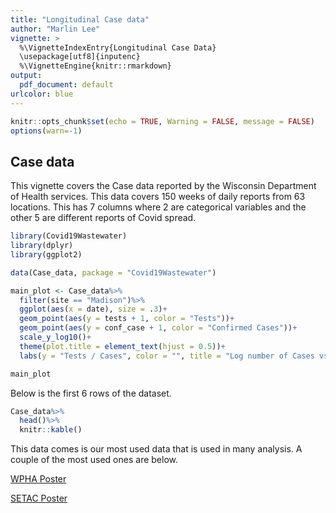 ```yaml
---
title: "Longitudinal Case data"
author: "Marlin Lee"
vignette: >
  %\VignetteIndexEntry{Longitudinal Case Data}
  \usepackage[utf8]{inputenc}
  %\VignetteEngine{knitr::rmarkdown}
output:
  pdf_document: default
urlcolor: blue
---
```


```r
knitr::opts_chunk$set(echo = TRUE, Warning = FALSE, message = FALSE)
options(warn=-1)
```

## Case data

This vignette covers the Case data reported by the Wisconsin Department of Health services. This data covers 150 weeks of daily reports from 63 locations. This has 7 columns where 2 are categorical variables and the other 5 are different reports of Covid spread.


```r
library(Covid19Wastewater)
library(dplyr)
library(ggplot2)

data(Case_data, package = "Covid19Wastewater")
```

```r
main_plot <- Case_data%>%
  filter(site == "Madison")%>%
  ggplot(aes(x = date), size = .3)+
  geom_point(aes(y = tests + 1, color = "Tests"))+
  geom_point(aes(y = conf_case + 1, color = "Confirmed Cases"))+
  scale_y_log10()+
  theme(plot.title = element_text(hjust = 0.5))+
  labs(y = "Tests / Cases", color = "", title = "Log number of Cases vs Tests", x = "Date")

main_plot

```

Below is the first 6 rows of the dataset.
```r
Case_data%>%
  head()%>%
  knitr::kable()
```



This data comes is our most used data that is used in many analysis. A couple of the most used ones are below.

[WPHA Poster](https://github.com/AFIDSI/Covid19-Wastewater-Analysis/blob/main/conclusions/WPHA-Poster/WPHA-Poster.pdf)

[SETAC Poster](https://github.com/AFIDSI/Covid19-Wastewater-Analysis/blob/main/conclusions/SETAC-Poster/SETAC-Poster.pdf)